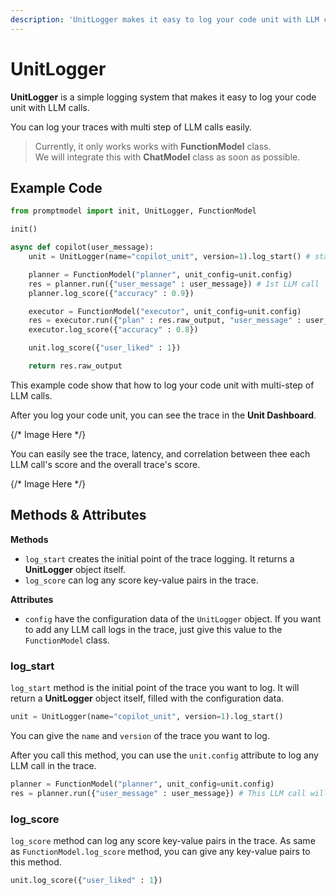 ```yaml
---
description: 'UnitLogger makes it easy to log your code unit with LLM calls.'
---
```


# UnitLogger

**UnitLogger** is a simple logging system that makes it easy to log your code unit with LLM calls.

You can log your traces with multi step of LLM calls easily.

> Currently, it only works works with **FunctionModel** class.  
> We will integrate this with **ChatModel** class as soon as possible.

## Example Code

```python
from promptmodel import init, UnitLogger, FunctionModel

init()

async def copilot(user_message):
    unit = UnitLogger(name="copilot_unit", version=1).log_start() # start the trace

    planner = FunctionModel("planner", unit_config=unit.config) 
    res = planner.run({"user_message" : user_message}) # 1st LLM call
    planner.log_score({"accuracy" : 0.9})

    executor = FunctionModel("executor", unit_config=unit.config)
    res = executor.run({"plan" : res.raw_output, "user_message" : user_message}) # 2nd LLM call
    executor.log_score({"accuracy" : 0.8})

    unit.log_score({"user_liked" : 1})

    return res.raw_output
```

This example code show that how to log your code unit with multi-step of LLM calls.

After you log your code unit, you can see the trace in the **Unit Dashboard**.

{/* Image Here */}

You can easily see the trace, latency, and correlation between thee each LLM call's score and the overall trace's score.

{/* Image Here */}


## Methods & Attributes

**Methods**
- `log_start` creates the initial point of the trace logging. It returns a **UnitLogger** object itself.
- `log_score` can log any score key-value pairs in the trace.

**Attributes**
- `config` have the configuration data of the `UnitLogger` object. If you want to add any LLM call logs in the trace, just give this value to the `FunctionModel` class.

### log_start

`log_start` method is the initial point of the trace you want to log.
It will return a **UnitLogger** object itself, filled with the configuration data.

```python
unit = UnitLogger(name="copilot_unit", version=1).log_start()
```

You can give the `name` and `version` of the trace you want to log.

After you call this method, you can use the `unit.config` attribute to log any LLM call in the trace.

```python
planner = FunctionModel("planner", unit_config=unit.config)
res = planner.run({"user_message" : user_message}) # This LLM call will be logged in the trace automatically.
```

### log_score

`log_score` method can log any score key-value pairs in the trace.
As same as `FunctionModel.log_score` method, you can give any key-value pairs to this method.

```python
unit.log_score({"user_liked" : 1})
```

